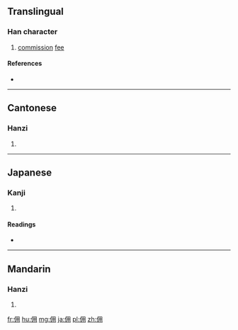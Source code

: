 {{also|傭}}
==Translingual==

===Han character===
{{Han char|rn=9|rad=人|as=05|sn=7|four=2722<sub>0</sub>|canj=人月手 (OBQ)|ids=⿰[[亻]][[用]]}}

# [[commission]] [[fee]]

====References====
* {{Han ref|kx=0100.021|dkj=00539|hdz=10137.030|uh=4F63|ud=20323|bh=A6FE|bd=42750}}

----

==Cantonese==

===Hanzi===
{{yue-hanzi|jyut=|y=yung6|tra=傭}}

# {{defn|lang=yue|sort=人05}}

----

==Japanese==

===Kanji===
{{ja-kanji|grade=|rs=人05}}

# {{defn|lang=ja|sort=人05}}

====Readings====
* {{ja-readings|on=[[よう]] (yō)|kun=}}

----

==Mandarin==

===Hanzi===
{{cmn-hanzi|tra=傭|pin=[[yòng]] ([[yong4]])|wg=yung<sup>4</sup>}}

# {{defn|lang=cmn|sort=人05}}

[[fr:佣]]
[[hu:佣]]
[[mg:佣]]
[[ja:佣]]
[[pl:佣]]
[[zh:佣]]